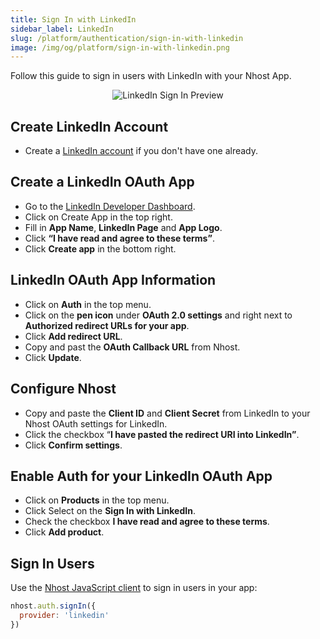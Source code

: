 ```yaml
---
title: Sign In with LinkedIn
sidebar_label: LinkedIn
slug: /platform/authentication/sign-in-with-linkedin
image: /img/og/platform/sign-in-with-linkedin.png
---
```


Follow this guide to sign in users with LinkedIn with your Nhost App.

<p align="center">
  <img
    alt="LinkedIn Sign In Preview"
    src="/img/social-providers/linkedin-preview.svg"
    width={480}
    height={267}
  />
</p>

## Create LinkedIn Account

- Create a [LinkedIn account](https://linkedin.com/) if you don't have one already.

## Create a LinkedIn OAuth App

- Go to the [LinkedIn Developer Dashboard](https://www.linkedin.com/developers/apps).
- Click on Create App in the top right.
- Fill in **App Name**, **LinkedIn Page** and **App Logo**.
- Click **“I have read and agree to these terms”**.
- Click **Create app** in the bottom right.

## LinkedIn OAuth App Information

- Click on **Auth** in the top menu.
- Click on the **pen icon** under **OAuth 2.0 settings** and right next to **Authorized redirect URLs for your app**.
- Click **Add redirect URL**.
- Copy and past the **OAuth Callback URL** from Nhost.
- Click **Update**.

## Configure Nhost

- Copy and paste the **Client ID** and **Client Secret** from LinkedIn to your Nhost OAuth settings for LinkedIn.
- Click the checkbox “**I have pasted the redirect URI into LinkedIn”**.
- Click **Confirm settings**.

## Enable Auth for your LinkedIn OAuth App

- Click on **Products** in the top menu.
- Click Select on the **Sign In with LinkedIn**.
- Check the checkbox **I have read and agree to these terms**.
- Click **Add product**.

## Sign In Users

Use the [Nhost JavaScript client](/reference/javascript) to sign in users in your app:

```js
nhost.auth.signIn({
  provider: 'linkedin'
})
```
